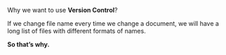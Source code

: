 Why we want to use **Version Control**?

If we change file name every time we change a document, we will have a long list of files with different formats of names.

**So that's why.**
